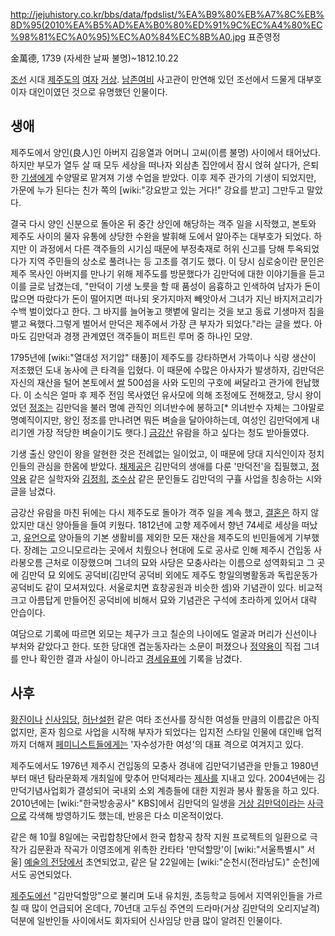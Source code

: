 http://jejuhistory.co.kr/bbs/data/fpdslist/%EA%B9%80%EB%A7%8C%EB%8D%95(2010%EA%B5%AD%EA%B0%80%ED%91%9C%EC%A4%80%EC%98%81%EC%A0%95)%EC%A0%84%EC%8B%A0.jpg
표준영정

金萬德, 1739 (자세한 날짜 불명)~1812.10.22

[[조선]] 시대 [[제주도]]의 [[여자]] [[거상]]. [[남존여비]] 사고관이 만연해 있던 조선에서 드물게 대부호이자 대인이였던 것으로 유명했던 인물이다.

== 생애 ==
제주도에서 양인(良人)인 아버지 김응열과 어머니 고씨(이름 불명) 사이에서 태어났다. 하지만 부모가 열두 살 때 모두 세상을 떠나자 외삼촌 집안에서 잠시 얹혀 살다가, 은퇴한 [[기생]]에게 수양딸로 맡겨져 기생 수업을 받았다. 이후 제주 관가의 기생이 되었지만, 가문에 누가 된다는 친가 쪽의 [wiki:"강요받고 있는 거다!" 강요를 받고] 그만두고 말았다.

결국 다시 양인 신분으로 돌아온 뒤 중간 상인에 해당하는 객주 일을 시작했고, 본토와 제주도 사이의 물자 유통에 상당한 수완을 발휘해 도에서 알아주는 대부호가 되었다. 하지만 이 과정에서 다른 객주들의 시기심 때문에 부정축재로 허위 신고를 당해 투옥되었다가 지역 주민들의 상소로 풀려나는 등 고초를 겪기도 했다. 이 당시 심로숭이란 문인은 제주 목사인 아버지를 만나기 위해 제주도를 방문했다가 김만덕에 대한 이야기들을 듣고 이를 글로 남겼는데, "만덕이 기생 노릇을 할 때 품성이 음흉하고 인색하여 남자가 돈이 많으면 따랐다가 돈이 떨어지면 떠나되 옷가지마저 빼앗아서 그녀가 지닌 바지저고리가 수백 벌이었다고 한다. 그 바지를 늘어놓고 햇볕에 말리는 것을 보고 동료 기생마저 침을 뱉고 욕했다.그렇게 벌어서 만덕은 제주에서 가장 큰 부자가 되었다."라는 글을 썼다. 아마도 김만덕과 경쟁 관계였던 객주들이 퍼트린 루머 중 하나인 모양.


1795년에 [wiki:"열대성 저기압" 태풍]이 제주도를 강타하면서 가뜩이나 식량 생산이 저조했던 도내 농사에 큰 타격을 입혔다. 이 때문에 수많은 아사자가 발생하자, 김만덕은 자신의 재산을 털어 본토에서 [[쌀]] 500섬을 사와 도민의 구호에 써달라고 관가에 헌납했다. 이 소식은 얼마 후 제주 전임 목사였던 유사모에 의해 조정에도 전해졌고, 당시 왕이었던 [[정조]]는 김만덕을 불러 명예 관직인 의녀반수에 봉하고[* 의녀반수 자체는 그야말로 명예직이지만, 왕인 정조를 만나려면 뭐든 벼슬을 달아야하는데, 여성인 김만덕에게 내리기엔 가장 적당한 벼슬이기도 햇다.] [[금강산]] 유람을 하고 싶다는 청도 받아들였다.

기생 출신 양인이 왕을 알현한 것은 전례없는 일이었고, 이 때문에 당대 지식인이자 정치인들의 관심을 한몸에 받았다. [[채제공]]은 김만덕의 생애를 다룬 '만덕전'을 집필했고, [[정약용]] 같은 실학자와 [[김정희]], [[조수삼]] 같은 문인들도 김만덕의 구휼 사업을 칭송하는 시와 글을 남겼다.

금강산 유람을 마친 뒤에는 다시 제주도로 돌아가 객주 일을 계속 했고, [[결혼]]은 하지 않았지만 대신 양아들을 들여 키웠다. 1812년에 고향 제주에서 향년 74세로 세상을 떠났고, [[유언]]으로 양아들의 기본 생활비를 제외한 모든 재산을 제주도의 빈민들에게 기부했다. 장례는 고으니모르라는 곳에서 치뤘으나 현대에 도로 공사로 인해 제주시 건입동 사라봉오름 근처로 이장했으며 그녀의 묘와 사당은 모충사라는 이름으로 성역화되고 그 곳에 김만덕 묘 외에도 공덕비(김만덕 공덕비 외에도 제주도 항일의병활동과 독립운동가 공덕비도 같이 모셔져있다. 서울로치면 효창공원과 비슷한 셈)와 기념관이 있다. 비교적 크고 아름답게 만들어진 공덕비에 비해서 묘와 기념관은 구석에 초라하게 있어서 대략 안습이다.

여담으로 기록에 따르면 외모는 체구가 크고 칠순의 나이에도 얼굴과 머리가 신선이나 부처와 같았다고 한다. 또한 당대엔 겹눈동자라는 소문이 퍼졌으나 [[정약용]]이 직접 그녀를 만나 확인한 결과 사실이 아니라고 [[경세유표]]에 기록을 남겼다.
== 사후 ==
[[황진이]]나 [[신사임당]], [[허난설헌]] 같은 여타 조선사를 장식한 여성들 만큼의 이름값은 아직 없지만, 혼자 힘으로 사업을 시작해 부자가 되었다는 입지전 스타일 인물에 대인배 업적까지 더해져 [[페미니스트]]들에게는 '자수성가한 여성'의 대표 격으로 여겨지고 있다.

제주도에서도 1976년 제주시 건입동의 모충사 경내에 김만덕기념관을 만들고 1980년부터 매년 탐라문화제 개최일에 맞추어 만덕제라는 [[제사]]를 지내고 있다. 2004년에는 김만덕기념사업회가 결성되어 국내외 소외 계층들에 대한 지원과 봉사 활동을 하고 있다. 2010년에는 [wiki:"한국방송공사" KBS]에서 김만덕의 일생을 [[거상 김만덕]]이라는 [[사극]]으로 각색해 방영하기도 했는데, 반응은 다소 미온적이었다. 

같은 해 10월 8일에는 국립합창단에서 한국 합창곡 창작 지원 프로젝트의 일환으로 극작가 김문환과 작곡가 이영조에게 위촉한 칸타타 '만덕할망'이 [wiki:"서울특별시" 서울] [[예술의 전당]]에서 초연되었고, 같은 달 22일에는 [wiki:"순천시(전라남도)" 순천]에서도 공연되었다.

[[제주도]]에선 "김만덕할망"으로 불리며 도내 유치원, 초등학교 등에서 지역위인들을 가르칠 때 많이 언급되어 온데다, 70년대 고두심 주연의 드라마(거상 김만덕의 오리지날격)덕분에 일반인들 사이에서도 회자되어 신사임당 만큼 많이 알려진 인물이다.
